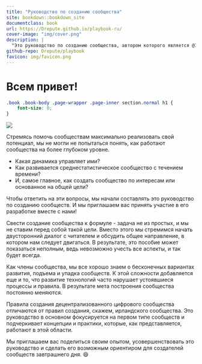 ```yaml
--- 
title: "Руководство по созданию сообщества"
site: bookdown::bookdown_site
documentclass: book
url: https://Drepute.github.io/playbook-ru/
cover-image: "img/cover.png"
description: |
  "Это руководство по созданию сообщества, автором которого является @InfiniteGwei из rep3. Этот мануал является публичным ресурсом. Мы настоятельно рекомендуем вам читать, делиться и вносить свой вклад в это пособие!"
github-repo: Drepute/playbook
favicon: img/favicon.png
---
```


# Всем привет! {-}

```css
.book .book-body .page-wrapper .page-inner section.normal h1 {
    font-size: 0;
}
```

![](img/cover.png)

Стремясь помочь сообществам максимально реализовать свой потенциал, мы не могли не попытаться понять, как работают сообщества на более глубоком уровне.

- Какая динамика управляет ими?
- Как развивается среднестатистическое сообщество с течением времени?
- И, самое главное, как создать сообщество по интересам или основанное на общей цели?

Чтобы ответить на эти вопросы, мы начали составлять это руководство по созданию сообществ. И мы приглашаем вас принять участие в его разработке вместе с нами!

Свести создание сообщества к формуле - задача не из простых, и мы не ставим перед собой такой цели. Вместо этого мы стремимся начать двусторонний диалог с читателем и обсудить общее направление, в котором нам следует двигаться. В результате, это пособие может показаться неполным, ведь невозможно учесть все аспекты, и так будет всегда.

Как члены сообщества, мы все хорошо знаем о бесконечных вариантах развития,  подъема и упадка сообществ. К этой сложности добавляется еще и то, что развитие технологий часто нарушает устоявшиеся процессы и правила. В результате мета построения сообщества постоянно меняются.

Правила создания децентрализованного цифрового сообщества отличаются от правил создания, скажем, ирландского сообщества. Это руководство в основном фокусируется на первом типе сообществ и подчеркивает концепции и практики, которые, как представляется, работают в этой области.

Мы приглашаем вас поделиться своим опытом, усовершенствовать это руководство и сделать его возможным ориентиром для создателей сообществ завтрашнего дня. 😄
